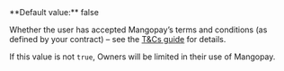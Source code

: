   
<ParamField body="TermsAndConditionsAccepted" type="boolean" required>   
**Default value:** false

Whether the user has accepted Mangopay’s terms and conditions (as defined by your contract) – see the [T&Cs guide](/guides/users/terms) for details.

If this value is not `true`, Owners will be limited in their use of Mangopay.
</ParamField>